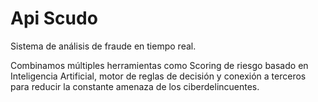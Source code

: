 
<HeroPattern />

# Api Scudo

Sistema de análisis de fraude en tiempo real.

Combinamos múltiples herramientas como Scoring de riesgo basado en Inteligencia Artificial, motor de reglas de decisión y conexión a terceros para reducir la constante amenaza de los ciberdelincuentes.

